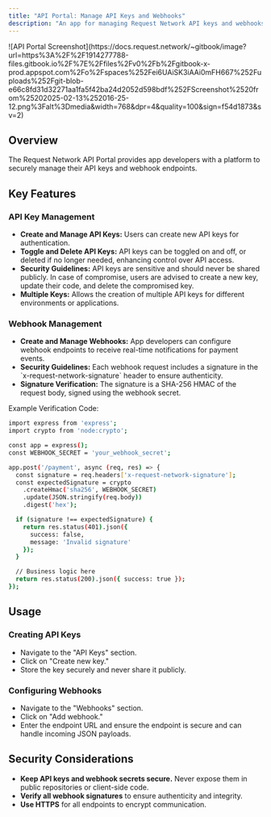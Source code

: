 ```yaml
---
title: "API Portal: Manage API Keys and Webhooks"
description: "An app for managing Request Network API keys and webhooks."
---
```


<Frame>
![API Portal Screenshot](https://docs.request.network/~gitbook/image?url=https%3A%2F%2F1914277788-files.gitbook.io%2F%7E%2Ffiles%2Fv0%2Fb%2Fgitbook-x-prod.appspot.com%2Fo%2Fspaces%252Fei6UAiSK3iAAi0mFH667%252Fuploads%252Fgit-blob-e66c8fd31d32271aa1fa5f42ba24d2052d598bdf%252FScreenshot%2520from%25202025-02-13%252016-25-12.png%3Falt%3Dmedia&width=768&dpr=4&quality=100&sign=f54d1873&sv=2)
</Frame>
<CardGroup>
<Card title="Try it out" href="https://portal.request.network" icon="joystick" horizontal/>

</CardGroup>

## Overview

The Request Network API Portal provides app developers with a platform to securely manage their API keys and webhook endpoints.

## Key Features

### API Key Management

- **Create and Manage API Keys:** Users can create new API keys for authentication.
- **Toggle and Delete API Keys:** API keys can be toggled on and off, or deleted if no longer needed, enhancing control over API access.
- **Security Guidelines:** API keys are sensitive and should never be shared publicly. In case of compromise, users are advised to create a new key, update their code, and delete the compromised key.
- **Multiple Keys:** Allows the creation of multiple API keys for different environments or applications.

### Webhook Management

- **Create and Manage Webhooks:** App developers can configure webhook endpoints to receive real-time notifications for payment events.
- **Security Guidelines:** Each webhook request includes a signature in the \`x-request-network-signature\` header to ensure authenticity.
- **Signature Verification:** The signature is a SHA-256 HMAC of the request body, signed using the webhook secret.

Example Verification Code:

```bash expandable
import express from 'express';
import crypto from 'node:crypto';

const app = express();
const WEBHOOK_SECRET = 'your_webhook_secret';

app.post('/payment', async (req, res) => {
  const signature = req.headers['x-request-network-signature'];
  const expectedSignature = crypto
    .createHmac('sha256', WEBHOOK_SECRET)
    .update(JSON.stringify(req.body))
    .digest('hex');

  if (signature !== expectedSignature) {
    return res.status(401).json({
      success: false,
      message: 'Invalid signature'
    });
  }

  // Business logic here
  return res.status(200).json({ success: true });
});
```

## Usage

### Creating API Keys

- Navigate to the "API Keys" section.
- Click on "Create new key."
- Store the key securely and never share it publicly.

### Configuring Webhooks

- Navigate to the "Webhooks" section.
- Click on "Add webhook."
- Enter the endpoint URL and ensure the endpoint is secure and can handle incoming JSON payloads.

## Security Considerations

- **Keep API keys and webhook secrets secure.** Never expose them in public repositories or client-side code.
- **Verify all webhook signatures** to ensure authenticity and integrity.
- **Use HTTPS** for all endpoints to encrypt communication.
